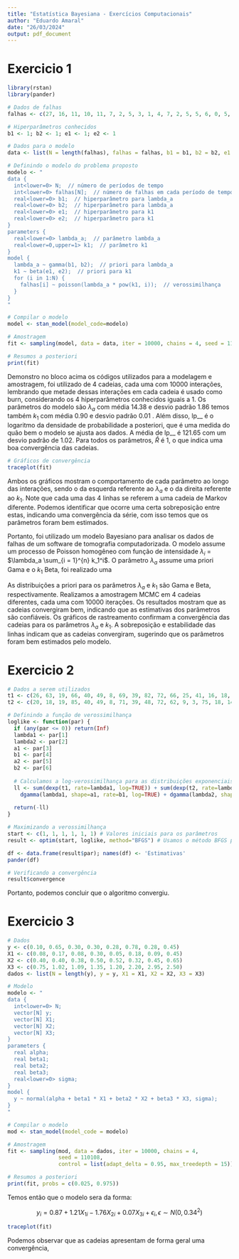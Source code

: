 ```yaml
---
title: "Estatística Bayesiana - Exercícios Computacionais"
author: "Eduardo Amaral"
date: "26/03/2024"
output: pdf_document
---
```

# Exercicio 1
```r
library(rstan)
library(pander)

# Dados de falhas
falhas <- c(27, 16, 11, 10, 11, 7, 2, 5, 3, 1, 4, 7, 2, 5, 5, 6, 0, 5, 1, 1, 2, 1, 2, 1, 1)

# Hiperparâmetros conhecidos
b1 <- 1; b2 <- 1; e1 <- 1; e2 <- 1

# Dados para o modelo
data <- list(N = length(falhas), falhas = falhas, b1 = b1, b2 = b2, e1 = e1, e2 = e2)

# Definindo o modelo do problema proposto
modelo <- "
data {
  int<lower=0> N;  // número de períodos de tempo
  int<lower=0> falhas[N];  // número de falhas em cada período de tempo
  real<lower=0> b1;  // hiperparâmetro para lambda_a
  real<lower=0> b2;  // hiperparâmetro para lambda_a
  real<lower=0> e1;  // hiperparâmetro para k1
  real<lower=0> e2;  // hiperparâmetro para k1
}
parameters {
  real<lower=0> lambda_a;  // parâmetro lambda_a
  real<lower=0,upper=1> k1;  // parâmetro k1
}
model {
  lambda_a ~ gamma(b1, b2);  // priori para lambda_a
  k1 ~ beta(e1, e2);  // priori para k1
  for (i in 1:N) {
    falhas[i] ~ poisson(lambda_a * pow(k1, i));  // verossimilhança
  }
}
"

```


```r
# Compilar o modelo
model <- stan_model(model_code=modelo)

# Amostragem
fit <- sampling(model, data = data, iter = 10000, chains = 4, seed = 110108)
```

```r
# Resumos a posteriori
print(fit)
```

Demonstro no bloco acima os códigos utilizados para a modelagem e amostragem, foi utilizado de 4 cadeias, cada uma com 10000 interações, lembrando que metade dessas interações em cada cadeia é usado como burn, considerando os 4 hiperparâmetros conhecidos iguais a 1. Os parâmetros do modelo são $\lambda_a$ com média $14.38$ e desvio padrão $1.86$ temos também $k_1$ com média $0.90$ e desvio padrão $0.01$ . Além disso, lp__ é o logaritmo da densidade de probabilidade a posteriori, que é uma medida do quão bem o modelo se ajusta aos dados. A média de lp__ é $121.65$ com um desvio padrão de 1.02. Para todos os parâmetros, $\widehat{R}$ é 1, o que indica uma boa convergência das cadeias.


```r

# Gráficos de convergência
traceplot(fit)
```

Ambos os gráficos mostram o comportamento de cada parâmetro ao longo das interações, sendo o da esquerda referente ao $\lambda_a$ e o da direita referente ao $k_1$. Note que cada uma das 4 linhas se referem a uma cadeia de Markov diferente. Podemos identificar que ocorre uma certa sobreposição entre estas, indicando uma convergência da série, com isso temos que os parâmetros foram bem estimados.

Portanto, foi utilizado um modelo Bayesiano para analisar os dados de falhas de um software de tomografia computadorizada. O modelo assume um processo de Poisson homogêneo com função de intensidade $\lambda_i$ = $\lambda_a \sum_{i = 1}^{n} k_1^i$. O parâmetro $\lambda_a$ assume uma priori Gama e o $k_1$ Beta, foi realizado uma 

As distribuições a priori para os parâmetros $\lambda_a$ e $k_1$ são Gama e Beta, respectivamente. Realizamos a amostragem MCMC em 4 cadeias diferentes, cada uma com 10000 iterações. Os resultados mostram que as cadeias convergiram bem, indicando que as estimativas dos parâmetros são confiáveis. Os gráficos de rastreamento confirmam a convergência das cadeias para os parâmetros $\lambda_a$ e $k_1$. A sobreposição e estabilidade das linhas indicam que as cadeias convergiram, sugerindo que os parâmetros foram bem estimados pelo modelo.

\newpage
# Exercicio 2

```r
# Dados a serem utilizados
t1 <- c(26, 63, 19, 66, 40, 49, 8, 69, 39, 82, 72, 66, 25, 41, 16, 18, 22, 42, 36)
t2 <- c(20, 18, 19, 85, 40, 49, 8, 71, 39, 48, 72, 62, 9, 3, 75, 18, 14, 42, 52)

# Definindo a função de verossimilhança
loglike <- function(par) {
  if (any(par <= 0)) return(Inf)
  lambda1 <- par[1]
  lambda2 <- par[2]
  a1 <- par[3]
  b1 <- par[4]
  a2 <- par[5]
  b2 <- par[6]
  
  # Calculamos a log-verossimilhança para as distribuições exponenciais e gama
  ll <- sum(dexp(t1, rate=lambda1, log=TRUE)) + sum(dexp(t2, rate=lambda2, log=TRUE)) +
    dgamma(lambda1, shape=a1, rate=b1, log=TRUE) + dgamma(lambda2, shape=a2, rate=b2, log=TRUE)
  
  return(-ll)
}

# Maximizando a verossimilhança
start <- c(1, 1, 1, 1, 1, 1) # Valores iniciais para os parâmetros
result <- optim(start, loglike, method="BFGS") # Usamos o método BFGS para otimização

df <- data.frame(result$par); names(df) <- 'Estimativas'
pander(df)
```

```r
# Verificando a convergência
result$convergence
```
Portanto, podemos concluir que o algoritmo convergiu.

\newpage
# Exercicio 3

```r
# Dados
y <- c(0.10, 0.65, 0.30, 0.30, 0.28, 0.78, 0.28, 0.45)
X1 <- c(0.08, 0.17, 0.08, 0.30, 0.05, 0.18, 0.09, 0.45)
X2 <- c(0.40, 0.40, 0.38, 0.50, 0.52, 0.32, 0.45, 0.65)
X3 <- c(0.75, 1.02, 1.09, 1.35, 1.20, 2.20, 2.95, 2.50)
dados <- list(N = length(y), y = y, X1 = X1, X2 = X2, X3 = X3)

# Modelo
modelo <- "
data {
  int<lower=0> N; 
  vector[N] y; 
  vector[N] X1;
  vector[N] X2;
  vector[N] X3;
}
parameters {
  real alpha;
  real beta1;
  real beta2;
  real beta3;
  real<lower=0> sigma;
} 
model {
  y ~ normal(alpha + beta1 * X1 + beta2 * X2 + beta3 * X3, sigma);
}
"

# Compilar o modelo
mod <- stan_model(model_code = modelo)

# Amostragem
fit <- sampling(mod, data = dados, iter = 10000, chains = 4, 
                seed = 110108, 
                control = list(adapt_delta = 0.95, max_treedepth = 15))
```
\newpage

``` r
# Resumos a posteriori
print(fit, probs = c(0.025, 0.975))
```

Temos então que o modelo sera da forma:

$$y_i = 0.87 + 1.21 X_{1i} - 1.76 X_{2i} + 0.07 X_{3i} + \epsilon_{i}, \epsilon \sim N(0, 0.34^2)$$

\newpage

```r
traceplot(fit)
```

Podemos observar que as cadeias apresentam de forma geral uma convergência, 